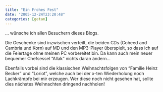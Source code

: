 ```yaml
---
title: "Ein Frohes Fest"
date: "2005-12-24T23:20:48"
categories: [getan]
---
```


... wünsche ich allen Besuchern dieses Blogs.

Die Geschenke sind inzwischen verteilt, die beiden CDs (Coheed and Cambria und Korn) auf MD und den MP3-Player überspielt, so dass ich auf die Feiertage ohne meinen PC vorbereitet bin. Da kann auch mein neuer bequemer Chefsessel "Allak" nichts daran ändern...

Ebenfalls vorbei sind die klassischen Weihnachtsfolgen von "Familie Heinz Becker" und "Loriot", welche auch bei der x-ten Wiederholung noch Lachkrämpfe bei mir erzeugen. Wer diese noch nicht gesehen hat, sollte dies nächstes Weihnachten dringend nachholen!
